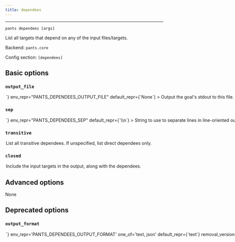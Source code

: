 ```yaml
---
title: dependees
---
```



---

```
pants dependees [args]
```

List all targets that depend on any of the input files/targets.

Backend: <span className="color--primary">`pants.core`</span>

Config section: <span className="color--primary">`[dependees]`</span>

<span className={styles.options}>

## Basic options

### `output_file`

<Option
  cli_repr={`--dependees-output-file=<path>`}
  env_repr="PANTS_DEPENDEES_OUTPUT_FILE"
  default_repr={`None`}
>

Output the goal&#x27;s stdout to this file. If unspecified, outputs to stdout.

</Option>

### `sep`

<Option
  cli_repr={`--dependees-sep=<separator>`}
  env_repr="PANTS_DEPENDEES_SEP"
  default_repr={`\\n`}
>

String to use to separate lines in line-oriented output.

</Option>

### `transitive`

<Option
  cli_repr={`--[no-]dependees-transitive`}
  env_repr="PANTS_DEPENDEES_TRANSITIVE"
  default_repr={`False`}
>

List all transitive dependees. If unspecified, list direct dependees only.

</Option>

### `closed`

<Option
  cli_repr={`--[no-]dependees-closed`}
  env_repr="PANTS_DEPENDEES_CLOSED"
  default_repr={`False`}
>

Include the input targets in the output, along with the dependees.

</Option>

## Advanced options

None

## Deprecated options

### `output_format`

<Option
  cli_repr={`--dependees-output-format=<DependeesOutputFormat>`}
  env_repr='PANTS_DEPENDEES_OUTPUT_FORMAT'
  one_of='text, json'
  default_repr={`text`}
  removal_version='2.9.0.dev0'
  removal_hint={'Use the `peek` goal for structured output, including dependencies.'}
>

Use `text` for a flattened list of target addresses; use `json` for each key to be the address of one of the specified targets, with its value being a list of that target&#x27;s dependees, e.g. `{':example': [':dep1', ':dep2']}`.

</Option>

</span>
